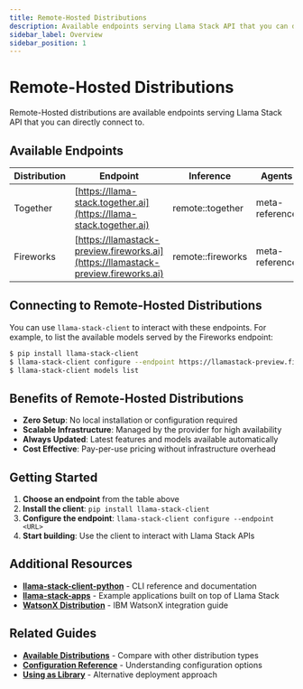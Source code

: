 ```yaml
---
title: Remote-Hosted Distributions
description: Available endpoints serving Llama Stack API that you can directly connect to
sidebar_label: Overview
sidebar_position: 1
---
```


# Remote-Hosted Distributions

Remote-Hosted distributions are available endpoints serving Llama Stack API that you can directly connect to.

## Available Endpoints

| Distribution | Endpoint | Inference | Agents | Memory | Safety | Telemetry |
|-------------|----------|-----------|---------|---------|---------|------------|
| Together | [https://llama-stack.together.ai](https://llama-stack.together.ai) | remote::together | meta-reference | remote::weaviate | meta-reference | meta-reference |
| Fireworks | [https://llamastack-preview.fireworks.ai](https://llamastack-preview.fireworks.ai) | remote::fireworks | meta-reference | remote::weaviate | meta-reference | meta-reference |

## Connecting to Remote-Hosted Distributions

You can use `llama-stack-client` to interact with these endpoints. For example, to list the available models served by the Fireworks endpoint:

```bash
$ pip install llama-stack-client
$ llama-stack-client configure --endpoint https://llamastack-preview.fireworks.ai
$ llama-stack-client models list
```

## Benefits of Remote-Hosted Distributions

- **Zero Setup**: No local installation or configuration required
- **Scalable Infrastructure**: Managed by the provider for high availability
- **Always Updated**: Latest features and models available automatically
- **Cost Effective**: Pay-per-use pricing without infrastructure overhead

## Getting Started

1. **Choose an endpoint** from the table above
2. **Install the client**: `pip install llama-stack-client`
3. **Configure the endpoint**: `llama-stack-client configure --endpoint <URL>`
4. **Start building**: Use the client to interact with Llama Stack APIs

## Additional Resources

- **[llama-stack-client-python](https://github.com/meta-llama/llama-stack-client-python/blob/main/docs/cli_reference.md)** - CLI reference and documentation
- **[llama-stack-apps](https://github.com/meta-llama/llama-stack-apps/tree/main)** - Example applications built on top of Llama Stack
- **[WatsonX Distribution](./watsonx)** - IBM WatsonX integration guide

## Related Guides

- **[Available Distributions](../list-of-distributions)** - Compare with other distribution types
- **[Configuration Reference](../configuration)** - Understanding configuration options
- **[Using as Library](../importing-as-library)** - Alternative deployment approach
